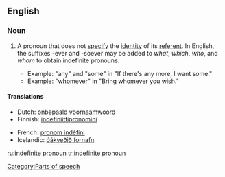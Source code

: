 ==English==

===Noun===
{{wikipedia}}
{{en-noun|sg=[[indefinite]] [[pronoun]]}}

# {{grammar}} A pronoun that does not [[specify]] the [[identity]] of its [[referent]]. In English, the suffixes -ever and -soever may be added to ''what'', ''which'', ''who'', and ''whom'' to obtain indefinite pronouns.
#*Example: "any" and "some" in "If there's any more, I want some."
#*Example: "whomever" in "Bring whomever you wish."

====Translations====
{{trans-top|Pronoun not specifying the identity of its referent}}
*Dutch: [[onbepaald voornaamwoord]] {{n}}
*Finnish: [[indefiniittipronomini]]
{{trans-mid}}
*French: [[pronom indéfini]] {{m}}
*Icelandic: [[óákveðið fornafn]] {{n}}
{{trans-bottom}}

[[Category:Parts of speech]]

[[ru:indefinite pronoun]]
[[tr:indefinite pronoun]]